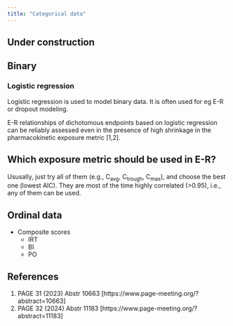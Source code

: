 ```yaml
---
title: "Categorical data"
---
```


:::{.callout-caution}
# Under construction
:::

## Binary

### Logistic regression

Logistic regression is used to model binary data.
It is often used for eg E-R or dropout modeling.

E-R relationships of dichotomous endpoints based on logistic regression can be reliably assessed even in the presence of high shrinkage in the pharmacokinetic exposure metric [1,2].

::: {.callout-note}

# Which exposure metric should be used in E-R?

Ususally, just try all of them (e.g., C~avg~, C~trough~, C~max~), and choose the best one (lowest AIC).
They are most of the time highly correlated (>0.95), i.e., any of them can be used.

:::

## Ordinal data

* Composite scores
  * IRT
  * BI
  * PO

## References

1. PAGE 31 (2023) Abstr 10663 [https://www.page-meeting.org/?abstract=10663]
2. PAGE 32 (2024) Abstr 11183 [https://www.page-meeting.org/?abstract=11183]

::: {#refs}
:::
